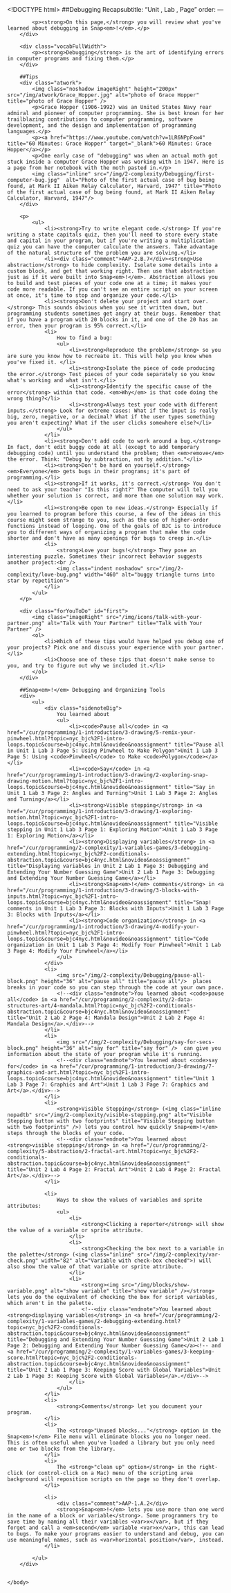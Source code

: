 <!DOCTYPE html>
<html lang="en">
	<head>
		<meta http-equiv="content-type" content="text/html; charset=utf-8" />
		<script type="text/javascript" src="/llab/loader.js"></script>
		<script type="text/javascript" src="/utilities/gifffer.min.js"></script>
		<script type="text/javascript">window.onload = function() {Gifffer();}</script>
		<link rel="stylesheet" type="text/css" href="/css/bjc-gifffer.css">
		<title>Unit 3 Lab 1: Dealing with Complexity, Page 6</title>
	</head>
    
    <body>
        ##Debugging Recapsubtitle: "Unit , Lab , Page"
order:
---
		<div class="learn">
            <p><strong>On this page,</strong> you will review what you've learned about debugging in Snap<em>!</em>.</p>
        </div>
        
		<div class="vocabFullWidth">
        	<p><strong>Debugging</strong> is the art of identifying errors in computer programs and fixing them.</p>
        </div>
		
        ##Tips
		<div class="atwork">
			<img class="noshadow imageRight" height="200px" src="/img/atwork/Grace_Hopper.jpg" alt="photo of Grace Hopper" title="photo of Grace Hopper" />
			<p>Grace Hopper (1906-1992) was an United States Navy rear admiral and pioneer of computer programming. She is best known for her trailblazing contributions to computer programming, software development, and the design and implementation of programming languages.</p>
			<p><a href="https://www.youtube.com/watch?v=1LR6NPpFxw4" title="60 Minutes: Grace Hopper" target="_blank">60 Minutes: Grace Hopper</a></p>
			<p>One early case of "debugging" was when an actual moth got stuck inside a computer Grace Hopper was working with in 1947. Here is a page from her notebook with the moth pasted in.</p>
			<img class="inline" src="/img/2-complexity/Debugging/first-computer-bug.jpg"  alt="Photo of the first actual case of bug being found, at Mark II Aiken Relay Calculator, Harvard, 1947" title="Photo of the first actual case of bug being found, at Mark II Aiken Relay Calculator, Harvard, 1947"/>
		</div>
        
		<p>
			<ul>
				<li><strong>Try to write elegant code.</strong> If you're writing a state capitals quiz, then you'll need to store every state and capital in your program, but if you're writing a multiplication quiz you can have the computer calculate the answers. Take advantage of the natural structure of the problem you are solving.</li>
				<li><div class="comment">AAP-2.B.7</div><strong>Use abstraction</strong> to hide complexity. Isolate some details into a custom block, and get that working right. Then use that abstraction just as if it were built into Snap<em>!</em>. Abstraction allows you to build and test pieces of your code one at a time; it makes your code more readable. If you can't see an entire script on your screen at once, it's time to stop and organize your code.</li>
				<li><strong>Don't delete your project and start over.</strong> This sounds obvious when you see it written down, but programming students sometimes get angry at their bugs. Remember that if you have a program with 20 blocks in it, and one of the 20 has an error, then your program is 95% correct.</li>
				<li>
					How to find a bug:
					<ul>
						<li><strong>Reproduce the problem</strong> so you are sure you know how to recreate it. This will help you know when you've fixed it. </li>
						<li><strong>Isolate the piece of code producing the error.</strong> Test pieces of your code separately so you know what's working and what isn't.</li>
						<li><strong>Identify the specific cause of the error</strong> within that code. <em>Why</em> is that code doing the wrong thing?</li>
						<li><strong>Always test your code with different inputs.</strong> Look for extreme cases: What if the input is really big, zero, negative, or a decimal? What if the user types something you aren't expecting? What if the user clicks somewhere else?</li>
					</ul>
				</li>
				<li><strong>Don't add code to work around a bug.</strong> In fact, don't edit buggy code at all (except to add temporary debugging code) until you understand the problem; then <em>remove</em> the error. Think: "Debug by subtraction, not by addition."</li>
				<li><strong>Don't be hard on yourself.</strong> <em>Everyone</em> gets bugs in their programs; it's part of programming.</li>
				<li><strong>If it works, it's correct.</strong> You don't need to ask your teacher "Is this right?" The computer will tell you whether your solution is correct, and more than one solution may work.</li>
				<li><strong>Be open to new ideas.</strong> Especially if you learned to program before this course, a few of the ideas in this course might seem strange to you, such as the use of higher-order functions instead of looping. One of the goals of BJC is to introduce you to different ways of organizing a program that make the code shorter and don't have as many openings for bugs to creep in.</li>
				<li>
					<strong>Love your bugs!</strong> They pose an interesting puzzle. Sometimes their incorrect behavior suggests another project:<br />
					<img class="indent noshadow" src="/img/2-complexity/love-bug.png" width="460" alt="buggy triangle turns into star by repetition">
				</li>
			</ul>
		</p>
        
        <div class="forYouToDo" id="first">
			<img class="imageRight" src="/img/icons/talk-with-your-partner.png" alt="Talk with Your Partner" title="Talk with Your Partner" />
            <ol>
				<li>Which of these tips would have helped you debug one of your projects? Pick one and discuss your experience with your partner.</li>
				<li>Choose one of these tips that doesn't make sense to you, and try to figure out why we included it.</li>
			</ol>
		</div>
        
        ##Snap<em>!</em> Debugging and Organizing Tools
        <div>
            <ul>
                <div class="sidenoteBig">
                    You learned about 
                    <ul>
                        <li><code>Pause all</code> in <a href="/cur/programming/1-introduction/3-drawing/5-remix-your-pinwheel.html?topic=nyc_bjc%2F1-intro-loops.topic&course=bjc4nyc.html&novideo&noassignment" title="Pause all in Unit 1 Lab 3 Page 5: Using Pinwheel to Make Polygon">Unit 1 Lab 3 Page 5: Using <code>Pinwheel</code> to Make <code>Polygon</code></a></li>
                        <li><code>Say</code> in <a href="/cur/programming/1-introduction/3-drawing/2-exploring-snap-drawing-motion.html?topic=nyc_bjc%2F1-intro-loops.topic&course=bjc4nyc.html&novideo&noassignment" title="Say in Unit 1 Lab 3 Page 2: Angles and Turning">Unit 1 Lab 3 Page 2: Angles and Turning</a></li>
                        <li><strong>Visible stepping</strong> in <a href="/cur/programming/1-introduction/3-drawing/1-exploring-motion.html?topic=nyc_bjc%2F1-intro-loops.topic&course=bjc4nyc.html&novideo&noassignment" title="Visible stepping in Unit 1 Lab 3 Page 1: Exploring Motion">Unit 1 Lab 3 Page 1: Exploring Motion</a></li>
                        <li><strong>Displaying variables</strong> in <a href="/cur/programming/2-complexity/1-variables-games/3-debugging-extending.html?topic=nyc_bjc%2F2-conditionals-abstraction.topic&course=bjc4nyc.html&novideo&noassignment" title="Displaying variables in Unit 2 Lab 1 Page 3: Debugging and Extending Your Number Guessing Game">Unit 2 Lab 1 Page 3: Debugging and Extending Your Number Guessing Game</a></li>
                        <li><strong>Snap<em>!</em> comments</strong> in <a href="/cur/programming/1-introduction/3-drawing/3-blocks-with-inputs.html?topic=nyc_bjc%2F1-intro-loops.topic&course=bjc4nyc.html&novideo&noassignment" title="Snap! comments in Unit 1 Lab 3 Page 3: Blocks with Inputs">Unit 1 Lab 3 Page 3: Blocks with Inputs</a></li>
                        <li><strong>Code organization</strong> in <a href="/cur/programming/1-introduction/3-drawing/4-modify-your-pinwheel.html?topic=nyc_bjc%2F1-intro-loops.topic&course=bjc4nyc.html&novideo&noassignment" title="Code organization in Unit 1 Lab 3 Page 4: Modify Your Pinwheel">Unit 1 Lab 3 Page 4: Modify Your Pinwheel</a></li>
                    </ul>
                </div>
                <li>
                    <img src="/img/2-complexity/Debugging/pause-all-block.png" height="36" alt="pause all" title="pause all"/>  places breaks in your code so you can step through the code at your own pace.  
                    <!--<div class="endnote">You learned about <code>pause all</code> in <a href="/cur/programming/2-complexity/2-data-structures-art/4-mandala.html?topic=nyc_bjc%2F2-conditionals-abstraction.topic&course=bjc4nyc.html&novideo&noassignment" title="Unit 2 Lab 2 Page 4: Mandala Design">Unit 2 Lab 2 Page 4: Mandala Design</a>.</div>-->
                </li>
                <li>
                    <img src="/img/2-complexity/Debugging/say-for-secs-block.png" height="36" alt="say for" title="say for" />  can give you information about the state of your program while it's running.
                    <!--<div class="endnote">You learned about <code>say for</code> in <a href="/cur/programming/1-introduction/3-drawing/7-graphics-and-art.html?topic=nyc_bjc%2F1-intro-loops.topic&course=bjc4nyc.html&novideo&noassignment" title="Unit 1 Lab 3 Page 7: Graphics and Art">Unit 1 Lab 3 Page 7: Graphics and Art</a>.</div>-->
                </li>
                <li>
                    <strong>Visible Stepping</strong> (<img class="inline nopadtb" src="/img/2-complexity/visible-stepping.png" alt="Visible Stepping button with two footprints" title="Visible Stepping button with two footprints" />) lets you control how quickly Snap<em>!</em> steps through the blocks of your code.
                    <!--<div class="endnote">You learned about <strong>visible stepping</strong> in <a href="/cur/programming/2-complexity/5-abstraction/2-fractal-art.html?topic=nyc_bjc%2F2-conditionals-abstraction.topic&course=bjc4nyc.html&novideo&noassignment" title="Unit 2 Lab 4 Page 2: Fractal Art">Unit 2 Lab 4 Page 2: Fractal Art</a>.</div>-->
                </li>
            
                <li>
                    Ways to show the values of variables and sprite attributes:
                    <ul>
                        <li>
                            <strong>Clicking a reporter</strong> will show the value of a variable or sprite attribute.
                        </li>
                        <li>
                            <strong>Checking the box next to a variable in the palette</strong> (<img class="inline" src="/img/2-complexity/var-check.png" width="82" alt="Variable with check-box checked">) will also show the value of that variable or sprite attribute.
                        </li>
                        <li>
                            <strong><img src="/img/blocks/show-variable.png" alt="show variable" title="show variable" /></strong> lets you do the equivalent of checking the box for script variables, which aren't in the palette.
                            <!--<div class="endnote">You learned about <strong>displaying variables</strong> in <a href="/cur/programming/2-complexity/1-variables-games/2-debugging-extending.html?topic=nyc_bjc%2F2-conditionals-abstraction.topic&course=bjc4nyc.html&novideo&noassignment" title="Debugging and Extending Your Number Guessing Game">Unit 2 Lab 1 Page 2: Debugging and Extending Your Number Guessing Game</a><!-- and <a href="/cur/programming/2-complexity/1-variables-games/3-keeping-score.html?topic=nyc_bjc%2F2-conditionals-abstraction.topic&course=bjc4nyc.html&novideo&noassignment" title="Unit 2 Lab 1 Page 3: Keeping Score with Global Variables">Unit 2 Lab 1 Page 3: Keeping Score with Global Variables</a>.</div>-->
                        </li>
                    </ul>
                </li>
                <li>
                    <strong>Comments</strong> let you document your program.
                </li>
                <li>
                    The <strong>"Unused blocks..."</strong> option in the Snap<em>!</em> File menu will eliminate blocks you no longer need. This is often useful when you've loaded a library but you only need one or two blocks from the library.
                </li>
                <li>
                    The <strong>"clean up" option</strong> in the right-click (or control-click on a Mac) menu of the scripting area background will reposition scripts on the page so they don't overlap.
                </li>
        
                <li>
                    <div class="comment">AAP-1.A.2</div>
                    <strong>Snap<em>!</em> lets you use more than one word in the name of a block or variable</strong>. Some programmers try to save time by naming all their variables <var>x</var>, but if they forget and call a <em>second</em> variable <var>x</var>, this can lead to bugs. To make your programs easier to understand and debug, you can use meaningful names, such as <var>horizontal position</var>, instead.
                </li>
                
			</ul>
		</div>
                
		
    </body>
</html>
